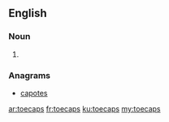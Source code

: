 ==English==

===Noun===
{{head|en|plural}}

# {{plural of|toecap|lang=en|nocat=1}}

===Anagrams===
* [[capotes#English|capotes]]

[[ar:toecaps]]
[[fr:toecaps]]
[[ku:toecaps]]
[[my:toecaps]]